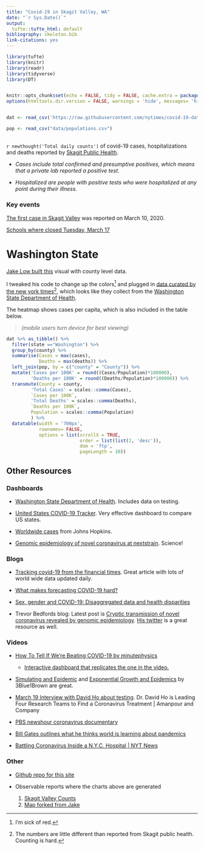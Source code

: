 ```yaml
---
title: "Covid-19 in Skagit Valley, WA"
date: "`r Sys.Date()`"
output:
  tufte::tufte_html: default
bibliography: skeleton.bib
link-citations: yes
---
```


```r
library(tufte)
library(knitr)
library(readr) 
library(tidyverse)
library(DT)


knitr::opts_chunk$set(echo = FALSE, tidy = FALSE, cache.extra = packageVersion('tufte'))
options(htmltools.dir.version = FALSE, warnings = 'hide', messages= 'hide')


dat <- read_csv('https://raw.githubusercontent.com/nytimes/covid-19-data/master/us-counties.csv')

pop <- read_csv("data/populations.csv")

```


## 

`r newthought('Total daily counts')` of covid-19 cases, hospitalizations and deaths reported by [Skagit Public Health](https://www.skagitcounty.net/Departments/HealthDiseases/coronavirus.htm){target="_blank"}. 


 - *Cases include total confirmed and presumptive positives, which means that a private lab reported a positive test.*

 - *Hospitalized are people with positive tests who were hospitalized at any point during their illness.*


<div id="skagitCaseChart" style="max-width:700px" ></div>



<div id="SkagitHospitalChart" style="max-width:700px"></div>


<div id="SkagitDeathChart" style="max-width:700px"></div>


### Key events 

[The first case in Skagit Valley](https://www.goskagit.com/news/skagit-county-s-first-case-of-covid--confirmed/article_772a96af-8ab1-59aa-bb00-2b997d8b4073.html) was reported on March 10, 2020. 

[Schools where closed Tuesday, March 17](https://www.goskagit.com/news/local_news/skagit-county-schools-shutting-down/article_cb1da4b3-5d22-5396-97ad-9cc0907dd032.html)



# Washington State

[Jake Low built this](https://observablehq.com/@jake-low/covid-19-in-washington-state){target="_blank"} visual with county level data. 

I tweaked his code to change up the colors^[I'm sick of red.] and plugged in [ data curated by the new york times](https://github.com/nytimes/covid-19-data)^[The numbers are little different than reported from Skagit public health. Counting is hard.], which looks like they collect from the [Washington State Department of Health](https://www.doh.wa.gov/emergencies/coronavirus){target="_blank"}. 


The heatmap shows cases per capita, which is also included in the table below. 

> _(mobile users turn device for best viewing)_


<div id="chart" style="max-width:1000px"></div>


 

```r


dat %>% as_tibble() %>% 
  filter(state =="Washington") %>% 
  group_by(county) %>% 
  summarise(Cases = max(cases), 
            Deaths = max(deaths)) %>% 
  left_join(pop, by = c("county" = "County")) %>% 
  mutate('Cases per 100K' = round((Cases/Population)*100000), 
         'Deaths per 100K' = round((Deaths/Population)*100000)) %>% 
  transmute(County = county, 
         'Total Cases' = scales::comma(Cases), 
         `Cases per 100K`, 
         'Total Deaths' = scales::comma(Deaths), 
         `Deaths per 100K`, 
         Population = scales::comma(Population)
         ) %>% 
  datatable(width = '700px', 
            rownames= FALSE, 
            options = list(scrollX = TRUE,
                           order = list(list(2, 'desc')), 
                           dom = 'ftp', 
                           pageLength = 10))

```


## Other Resources 

### Dashboards 

- [Washington State Department of Health](https://www.doh.wa.gov/emergencies/coronavirus){target="_blank"}. Includes data on testing. 

- [United States COVID-19 Tracker](https://schnerd.github.io/us-covid-dashboard/){target="_blank"}. Very effective dashboard to compare US states. 

- [Worldwide cases](https://gisanddata.maps.arcgis.com/apps/opsdashboard/index.html#/bda7594740fd40299423467b48e9ecf6){target="_blank"} from Johns Hopkins. 

- [Genomic epidemiology of novel coronavirus at nextstrain](https://nextstrain.org/ncov){target="_blank"}. Science! 


### Blogs

 - [Tracking covid-19 from the financial times](https://www.ft.com/coronavirus-latest){target="_blank"}. Great article with lots of world wide data updated daily.  

 - [What makes forecasting COVID-19 hard?](https://robjhyndman.com/hyndsight/forecasting-covid19/){target="_blank"}

 - [Sex, gender and COVID-19: Disaggregated data and health disparities](https://blogs.bmj.com/bmjgh/2020/03/24/sex-gender-and-covid-19-disaggregated-data-and-health-disparities/){target="_blank"}

 - Trevor Bedfords blog: Latest post is [Cryptic transmission of novel coronavirus revealed by genomic epidemiology](https://bedford.io/blog/){target="_blank"}. [His twitter](https://twitter.com/trvrb) is a great resource as well.   
 

### Videos 
 
- [How To Tell If We're Beating COVID-19 by minutephysics](https://www.youtube.com/watch?v=54XLXg4fYsc){target="_blank"}
   - [Interactive dashboard that replicates the one in the video.](https://observablehq.com/@yy/covid-19-confirmed-vs-new-cases){target="_blank"} 

- [Simulating and Epidemic](https://www.youtube.com/channel/UCYO_jab_esuFRV4b17AJtAw){target="_blank"} and [Exponential Growth and Epidemics](https://www.youtube.com/watch?v=Kas0tIxDvrg){target="_blank"} by 3Blue1Brown are great. 
 
- [March 19 Interview with David Ho about testing](https://www.youtube.com/watch?v=2B-rYVWmqoI){target="_blank"}. Dr. David Ho is Leading Four Research Teams to Find a Coronavirus Treatment | Amanpour and Company

- [PBS newshour coronavirus documentary](https://www.pbs.org/newshour/health/watch-live-confronting-coronavirus-a-pbs-newshour-special){target="_blank"}

- [Bill Gates outlines what he thinks world is learning about pandemics](https://www.youtube.com/watch?v=iNLiUN0l7ws){target="_blank"}

- [Battling Coronavirus Inside a N.Y.C. Hospital | NYT News](https://www.youtube.com/watch?v=bE68xVXf8Kw){target="_blank"}

### Other 

 - [Github repo for this site](https://github.com/skagitstats/covid-19){target="_blank"} 

 - Observable reports where the charts above are generated  
    1. [Skagit Valley Counts](https://observablehq.com/@marshallbrown/covid-19-in-washington-state1){target="_blank"}
    2. [Map forked from Jake](https://observablehq.com/@marshallbrown/covid-19-in-washington-state/2){target="_blank"} 


<script type="module">

// Load the Observable runtime and inspector.
import {Runtime, Inspector, Library} from "https://cdn.jsdelivr.net/npm/@observablehq/runtime@4/dist/runtime.js";

const runtime = new Runtime(Object.assign(new Library, {width: 500}));
const main = runtime.module(notebook, name => {
  if (name === "skagitCaseChart") {
    return new Inspector(document.querySelector("#skagitCaseChart"));
  }
  
 if (name === "SkagitDeathChart") {
    return new Inspector(document.querySelector("#SkagitDeathChart"));
  }
  if(name === "SkagitHospitalChart"){
    return new Inspector(document.querySelector("#SkagitHospitalChart"));
  }
});

// Your notebook, compiled as an ES module.
import notebook from "https://api.observablehq.com/@marshallbrown/covid-19-in-washington-state.js?v=3";


</script>




<script type="module">

// Load the Observable runtime and inspector.
import {Runtime, Inspector, Library} from "https://cdn.jsdelivr.net/npm/@observablehq/runtime@4/dist/runtime.js";
import notebook2 from "https://api.observablehq.com/@marshallbrown/covid-19-in-washington-state/2.js?v=3";

const runtime2 = new Runtime(Object.assign(new Library, {width: 800}));
const main2 = runtime2.module(notebook2, name => {
  if (name === "chart") {
    return new Inspector(document.querySelector("#chart"));
  }
  

});

// Your notebook, compiled as an ES module.


</script>

